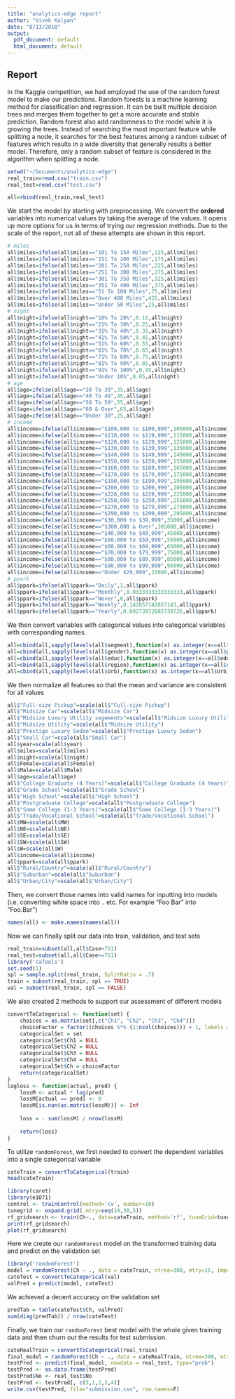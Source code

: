 ```yaml
---
title: "analytics-edge report"
author: "Vivek Kalyan"
date: "8/13/2018"
output:
  pdf_document: default
  html_document: default
---
```


## Report

In the Kaggle competition, we had employed the use of the random forest model to make our predictions. Random forests is a machine learning method for classification and regression. It can be built multiple decision trees and merges them together to get a more accurate and stable prediction. Random forest also add randomness to the model while it is growing the trees. Instead of searching the most important feature while splitting a node, it searches for the best features among a random subset of features which results in a wide diversity  that generally results a better model. Therefore, only a random subset of feature is considered in the algorithm when splitting a node. 

```r
setwd("~/Documents/analytics-edge")
real_train=read.csv("train.csv")
real_test=read.csv("test.csv") 

all=rbind(real_train,real_test)
```

We start the model by starting with preprocessing. We convert the **ordered** variables into numerical values by taking the average of the values. It opens up more options for us in terms of trying our regression methods. Due to the scale of the report, not all of these attempts are shown in this report.

```r
# miles
all$miles=ifelse(all$miles=="101 To 150 Miles",125,all$miles)
all$miles=ifelse(all$miles=="151 To 200 Miles",175,all$miles)
all$miles=ifelse(all$miles=="201 To 250 Miles",225,all$miles)
all$miles=ifelse(all$miles=="251 To 300 Miles",275,all$miles)
all$miles=ifelse(all$miles=="301 To 350 Miles",325,all$miles)
all$miles=ifelse(all$miles=="351 To 400 Miles",375,all$miles)
all$miles=ifelse(all$miles=="51 To 100 Miles",75,all$miles)
all$miles=ifelse(all$miles=="Over 400 Miles",425,all$miles)
all$miles=ifelse(all$miles=="Under 50 Miles",25,all$miles)
# night
all$night=ifelse(all$night=="10% To 20%",0.15,all$night)
all$night=ifelse(all$night=="21% To 30%",0.25,all$night)
all$night=ifelse(all$night=="31% To 40%",0.35,all$night)
all$night=ifelse(all$night=="41% To 50%",0.45,all$night)
all$night=ifelse(all$night=="51% To 60%",0.55,all$night)
all$night=ifelse(all$night=="61% To 70%",0.65,all$night)
all$night=ifelse(all$night=="71% To 80%",0.75,all$night)
all$night=ifelse(all$night=="81% To 90%",0.85,all$night)
all$night=ifelse(all$night=="91% To 100%",0.95,all$night)
all$night=ifelse(all$night=="Under 10%",0.05,all$night)
# age
all$age=ifelse(all$age=="30 To 39",35,all$age)
all$age=ifelse(all$age=="40 To 49",45,all$age)
all$age=ifelse(all$age=="50 To 59",55,all$age)
all$age=ifelse(all$age=="60 & Over",65,all$age)
all$age=ifelse(all$age=="Under 30",25,all$age)
# income
all$income=ifelse(all$income=="$100,000 to $109,999",105000,all$income)
all$income=ifelse(all$income=="$110,000 to $119,999",115000,all$income)
all$income=ifelse(all$income=="$120,000 to $129,999",125000,all$income)
all$income=ifelse(all$income=="$130,000 to $139,999",135000,all$income)
all$income=ifelse(all$income=="$140,000 to $149,999",145000,all$income)
all$income=ifelse(all$income=="$150,000 to $159,999",155000,all$income)
all$income=ifelse(all$income=="$160,000 to $169,999",165000,all$income)
all$income=ifelse(all$income=="$170,000 to $179,999",175000,all$income)
all$income=ifelse(all$income=="$190,000 to $199,999",195000,all$income)
all$income=ifelse(all$income=="$200,000 to $209,999",205000,all$income)
all$income=ifelse(all$income=="$220,000 to $229,999",225000,all$income)
all$income=ifelse(all$income=="$250,000 to $259,999",255000,all$income)
all$income=ifelse(all$income=="$270,000 to $279,999",275000,all$income)
all$income=ifelse(all$income=="$290,000 to $299,999",295000,all$income)
all$income=ifelse(all$income=="$30,000 to $39,999",35000,all$income)
all$income=ifelse(all$income=="$300,000 & Over",305000,all$income)
all$income=ifelse(all$income=="$40,000 to $49,999",45000,all$income)
all$income=ifelse(all$income=="$50,000 to $59,999",55000,all$income)
all$income=ifelse(all$income=="$60,000 to $69,999",65000,all$income)
all$income=ifelse(all$income=="$70,000 to $79,999",75000,all$income)
all$income=ifelse(all$income=="$80,000 to $89,999",85000,all$income)
all$income=ifelse(all$income=="$90,000 to $99,999",95000,all$income)
all$income=ifelse(all$income=="Under $29,999",15000,all$income)
# ppark
all$ppark=ifelse(all$ppark=="Daily",1,all$ppark)
all$ppark=ifelse(all$ppark=="Monthly",0.0333333333333333,all$ppark)
all$ppark=ifelse(all$ppark=="Never",0,all$ppark)
all$ppark=ifelse(all$ppark=="Weekly",0.142857142857143,all$ppark)
all$ppark=ifelse(all$ppark=="Yearly",0.00273972602739726,all$ppark)
```


We then convert variables with categorical values into categorical variables with corresponding names.
```r
all=cbind(all,sapply(levels(all$segment),function(x) as.integer(x==all$segment))   )
all=cbind(all,sapply(levels(all$gender),function(x) as.integer(x==all$gender))   )
all=cbind(all,sapply(levels(all$educ),function(x) as.integer(x==all$educ))   )
all=cbind(all,sapply(levels(all$region),function(x) as.integer(x==all$region))  )
all=cbind(all,sapply(levels(all$Urb),function(x) as.integer(x==all$Urb))  )
```

We then normalize all features so that the mean and variance are consistent for all values
```r
all$"Full-size Pickup"=scale(all$"Full-size Pickup")
all$"Midsize Car"=scale(all$"Midsize Car")
all$"Midsize Luxury Utility segements"=scale(all$"Midsize Luxury Utility segements")
all$"Midsize Utility"=scale(all$"Midsize Utility")
all$"Prestige Luxury Sedan"=scale(all$"Prestige Luxury Sedan")
all$"Small Car"=scale(all$"Small Car")
all$year=scale(all$year)
all$miles=scale(all$miles)
all$night=scale(all$night)
all$Female=scale(all$Female)
all$Male=scale(all$Male)
all$age=scale(all$age)
all$"College Graduate (4 Years)"=scale(all$"College Graduate (4 Years)")
all$"Grade School"=scale(all$"Grade School")
all$"High School"=scale(all$"High School")
all$"Postgraduate College"=scale(all$"Postgraduate College")
all$"Some College (1-3 Years)"=scale(all$"Some College (1-3 Years)")
all$"Trade/Vocational School"=scale(all$"Trade/Vocational School")
all$MW=scale(all$MW)
all$NE=scale(all$NE)
all$SE=scale(all$SE)
all$SW=scale(all$SW)
all$W=scale(all$W)
all$income=scale(all$income)
all$ppark=scale(all$ppark)
all$"Rural/Country"=scale(all$"Rural/Country")
all$"Suburban"=scale(all$"Suburban")
all$"Urban/City"=scale(all$"Urban/City")
```

Then, we convert those names into valid names for inputting into models (i.e. converting white space into `.` etc. For example "Foo Bar" into "Foo.Bar")
```r
names(all) <- make.names(names(all))
```


Now we can finally split our data into train, validation, and test sets 
```r
real_train=subset(all,all$Case<751)
real_test=subset(all,all$Case>=751)
library('caTools')
set.seed(1)
spl = sample.split(real_train, SplitRatio = .7)
train = subset(real_train, spl == TRUE)
val = subset(real_train, spl == FALSE)
```

We also created 2 methods to support our assessment of different models
```r
convertToCategorical <- function(set) {
    choices = as.matrix(set[,c("Ch1", "Ch2", "Ch3", "Ch4")])
    choiceFactor = factor((choices %*% (1:ncol(choices))) + 1, labels = c(colnames(choices)))
    categoricalSet = set
    categoricalSet$Ch1 = NULL
    categoricalSet$Ch2 = NULL
    categoricalSet$Ch3 = NULL
    categoricalSet$Ch4 = NULL
    categoricalSet$Ch = choiceFactor
    return(categoricalSet)
}
logloss <- function(actual, pred) {
    lossM <- actual * log(pred)
    lossM[actual == pred] <- 0
    lossM[is.nan(as.matrix(lossM))] <- Inf
    
    loss = - sum(lossM) / nrow(lossM)
    
    return(loss)
}
```

To utilize `randomForest`, we first needed to convert the dependent variables into a single categorical variable
```r
cateTrain = convertToCategorical(train)
head(cateTrain)
```

```r
library(caret)
library(e1071)
control <- trainControl(method='cv', number=10)
tunegrid <- expand.grid(.mtry=seq(10,30,5))
rf_gridsearch <- train(Ch~., data=cateTrain, method='rf', tuneGrid=tunegrid, trControl=control)
print(rf_gridsearch)
plot(rf_gridsearch)
```

Here we create our `randomForest` model on the transformed training data and predict on the validation set
```r
library('randomForest')
model = randomForest(Ch ~ ., data = cateTrain, ntree=300, mtry=15, importance=TRUE)
cateTest = convertToCategorical(val)
valPred = predict(model, cateTest)
```

We achieved a decent accuracy on the validation set
``` r
predTab = table(cateTest$Ch, valPred)
sum(diag(predTab)) / nrow(cateTest)
```

Finally, we train our `randonForest` best model with the whole given training data and then churn out the results for test submission.
```r
cateRealTrain = convertToCategorical(real_train)
final_model = randomForest(Ch ~ ., data = cateRealTrain, ntree=300, mtry=15, importance=TRUE)
testPred <- predict(final_model, newdata = real_test, type="prob")
testPred <- as.data.frame(testPred)
testPred$No <- real_test$No
testPred <- testPred[, c(5,1,2,3,4)]
write.csv(testPred, file="submission.csv", row.names=F)
```

